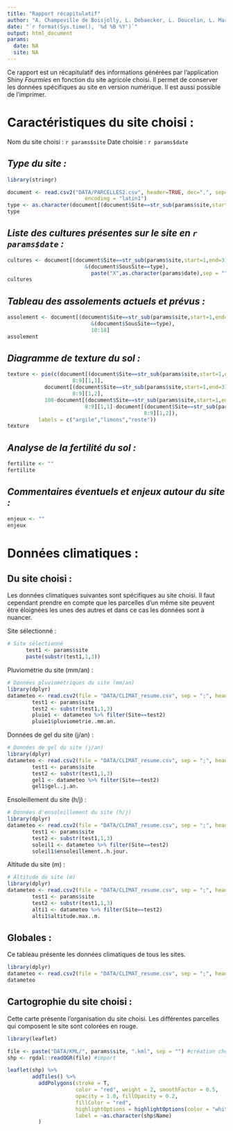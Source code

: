 ```yaml
---
title: "Rapport récapitulatif"
author: "A. Champeville de Boisjolly, L. Debaecker, L. Doucelin, L. Mariat"
date: "`r format(Sys.time(), '%d %B %Y')`"
output: html_document
params:
  date: NA
  site: NA
---
```


Ce rapport est un récapitulatif des informations générées par l'application Shiny *Fourmies* en fonction du site agricole choisi. Il permet de conserver les données spécifiques au site en version numérique. Il est aussi possible de l'imprimer.

# **Caractéristiques du site choisi :**

Nom du site choisi : `r params$site`
Date choisie : `r params$date`

## *Type du site :*
```r
library(stringr)

document <- read.csv2("DATA/PARCELLES2.csv", header=TRUE, dec=",", sep=";", 
                         encoding = "latin1")
type <- as.character(document[(document$Site==str_sub(params$site,start=1,end=3)),2][1])
type
```


## *Liste des cultures présentes sur le site en `r params$date` :*

```r
cultures <- document[(document$Site==str_sub(params$site,start=1,end=3))
                         &(document$SousSite==type),
                           paste("X",as.character(params$date),sep = "")]
cultures
```


## *Tableau des assolements actuels et prévus :*

```r
assolement <- document[(document$Site==str_sub(params$site,start=1,end=3))
                           &(document$SousSite==type),
                           10:18]
assolement
```


## *Diagramme de texture du sol :*

```r
texture <- pie(c(document[(document$Site==str_sub(params$site,start=1,end=3))&(document$SousSite==type),
                     8:9][1,1],
            document[(document$Site==str_sub(params$site,start=1,end=3))&(document$SousSite==type),
                     8:9][1,2],
            100-document[(document$Site==str_sub(params$site,start=1,end=3))&(document$SousSite==type),
                         8:9][1,1]-document[(document$Site==str_sub(params$site,start=1,end=3))&(document$SousSite==type),
                                            8:9][1,2]),
          labels = c("argile","limons","reste"))
texture
```

## *Analyse de la fertilité du sol :*

```r
fertilite <- ""
fertilite
```

## *Commentaires éventuels et enjeux autour du site :*

```r
enjeux <- ""
enjeux
```


# **Données climatiques :**
## Du site choisi :

Les données climatiques suivantes sont spécifiques au site choisi. Il faut cependant prendre en compte que les parcelles d'un même site peuvent être éloignées les unes des autres et dans ce cas les données sont à nuancer. 

Site sélectionné :
```r
# Site sélectionné
      test1 <- params$site
      paste(substr(test1,1,3))
```

Pluviométrie du site (mm/an) :
```r
# Données pluviométriques du site (mm/an)
library(dplyr)
datameteo <- read.csv2(file = "DATA/CLIMAT_resume.csv", sep = ";", header = TRUE, encoding = "latin1")
        test1 <- params$site
        test2 <- substr(test1,1,3)
        pluie1 <- datameteo %>% filter(Site==test2)
        pluie1$pluviometrie..mm.an.
```

Données de gel du site (j/an) :
```r
# Données de gel du site (j/an)
library(dplyr)
datameteo <- read.csv2(file = "DATA/CLIMAT_resume.csv", sep = ";", header = TRUE, encoding = "latin1")
        test1 <- params$site
        test2 <- substr(test1,1,3)
        gel1 <- datameteo %>% filter(Site==test2)
        gel1$gel..j.an.
```

Ensoleillement du site (h/j) :
```r
# Données d'ensoleillement du site (h/j)
library(dplyr)
datameteo <- read.csv2(file = "DATA/CLIMAT_resume.csv", sep = ";", header = TRUE, encoding = "latin1")
        test1 <- params$site
        test2 <- substr(test1,1,3)
        soleil1 <- datameteo %>% filter(Site==test2)
        soleil1$ensoleillement..h.jour.
```

Altitude du site (m) :
```r
# Altitude du site (m)
library(dplyr)
datameteo <- read.csv2(file = "DATA/CLIMAT_resume.csv", sep = ";", header = TRUE, encoding = "latin1")
        test1 <- params$site
        test2 <- substr(test1,1,3)
        alti1 <- datameteo %>% filter(Site==test2)
        alti1$altitude.max..m.
```

## Globales :

Ce tableau présente les données climatiques de tous les sites.

```r
library(dplyr)
datameteo <- read.csv2(file = "DATA/CLIMAT_resume.csv", sep = ";", header = TRUE, encoding = "latin1")
datameteo
```

## **Cartogrophie du site choisi :** 

Cette carte présente l'organisation du site choisi. Les différentes parcelles qui composent le site sont colorées en rouge.
```r
library(leaflet)

file <- paste("DATA/KML/", params$site, ".kml", sep = "") #création chemin d'accès
shp <- rgdal::readOGR(file) #import

leaflet(shp) %>%
        addTiles() %>%
          addPolygons(stroke = T,
                      color = "red", weight = 2, smoothFactor = 0.5,
                      opacity = 1.0, fillOpacity = 0.2,
                      fillColor = "red", 
                      highlightOptions = highlightOptions(color = "white", weight = 2, bringToFront = TRUE),
                      label = ~as.character(shp$Name)
          )

```


